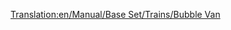 [[Translation:en/Manual/Base Set/Trains/Bubble Van]]
{{it/Manuale/Set base/Treni/Vagoni|Nome=Vagone bollicine
|Costo=2.226
|Vuoto=21
|Pieno=22
|Pieno2=25
|Pieno3=27
|Capacità1=20 bollicine
|Capacità2=25 bollicine
|Capacità3=27 bollicine
|Immagine4=[[File:it/Manuale/Set base/Treni/CarroBollicineBM.png]]
|Immagine4m=[[File:it/Manuale/Set base/Treni/CarroBollicineBM.png]]
|ClimaB=4
|ClimaM=4
|Descrizione=Un vagone a forma di gabbia usato per trasportare le bollicine dai generatori alle fabbriche di bibite frizzanti. 
}}